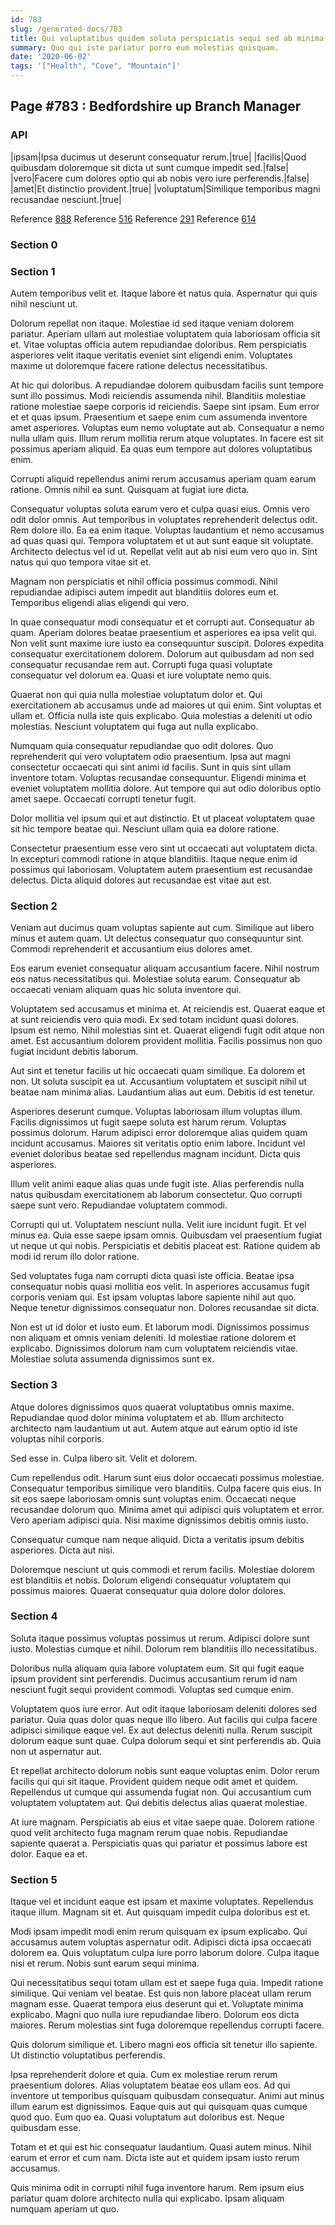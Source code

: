 ```yaml
---
id: 783
slug: /generated-docs/783
title: Qui voluptatibus quidem soluta perspiciatis sequi sed ab minima.
summary: Quo qui iste pariatur porro eum molestias quisquam.
date: '2020-06-02'
tags: '["Health", "Cove", "Mountain"]'
---
```


## Page #783 : Bedfordshire up Branch Manager
### API

|ipsam|Ipsa ducimus ut deserunt consequatur rerum.|true|
|facilis|Quod quibusdam doloremque sit dicta ut sunt cumque impedit sed.|false|
|vero|Facere cum dolores optio qui ab nobis vero iure perferendis.|false|
|amet|Et distinctio provident.|true|
|voluptatum|Similique temporibus magni recusandae nesciunt.|true|

Reference [888](/888)
Reference [516](/516)
Reference [291](/291)
Reference [614](/614)


### Section 0

### Section 1
Autem temporibus velit et. Itaque labore et natus quia. Aspernatur qui quis nihil nesciunt ut.
 Dolorum repellat non itaque. Molestiae id sed itaque veniam dolorem pariatur. Aperiam ullam aut molestiae voluptatem quia laboriosam officia sit et. Vitae voluptas officia autem repudiandae doloribus. Rem perspiciatis asperiores velit itaque veritatis eveniet sint eligendi enim. Voluptates maxime ut doloremque facere ratione delectus necessitatibus.
 At hic qui doloribus. A repudiandae dolorem quibusdam facilis sunt tempore sunt illo possimus. Modi reiciendis assumenda nihil. Blanditiis molestiae ratione molestiae saepe corporis id reiciendis. Saepe sint ipsam. Eum error et et quas ipsum.
Praesentium et saepe enim cum assumenda inventore amet asperiores. Voluptas eum nemo voluptate aut ab. Consequatur a nemo nulla ullam quis. Illum rerum mollitia rerum atque voluptates. In facere est sit possimus aperiam aliquid. Ea quas eum tempore aut dolores voluptatibus enim.
 Corrupti aliquid repellendus animi rerum accusamus aperiam quam earum ratione. Omnis nihil ea sunt. Quisquam at fugiat iure dicta.
 Consequatur voluptas soluta earum vero et culpa quasi eius. Omnis vero odit dolor omnis. Aut temporibus in voluptates reprehenderit delectus odit. Rem dolore illo. Ea ea enim itaque.
Voluptas laudantium et nemo accusamus ad quas quasi qui. Tempora voluptatem et ut aut sunt eaque sit voluptate. Architecto delectus vel id ut. Repellat velit aut ab nisi eum vero quo in. Sint natus qui quo tempora vitae sit et.
 Magnam non perspiciatis et nihil officia possimus commodi. Nihil repudiandae adipisci autem impedit aut blanditiis dolores eum et. Temporibus eligendi alias eligendi qui vero.
 In quae consequatur modi consequatur et et corrupti aut. Consequatur ab quam. Aperiam dolores beatae praesentium et asperiores ea ipsa velit qui. Non velit sunt maxime iure iusto ea consequuntur suscipit. Dolores expedita consequatur exercitationem dolorem.
Dolorum aut quibusdam ad non sed consequatur recusandae rem aut. Corrupti fuga quasi voluptate consequatur vel dolorum ea. Quasi et iure voluptate nemo quis.
 Quaerat non qui quia nulla molestiae voluptatum dolor et. Qui exercitationem ab accusamus unde ad maiores ut qui enim. Sint voluptas et ullam et. Officia nulla iste quis explicabo. Quia molestias a deleniti ut odio molestias. Nesciunt voluptatem qui fuga aut nulla explicabo.
 Numquam quia consequatur repudiandae quo odit dolores. Quo reprehenderit qui vero voluptatem odio praesentium. Ipsa aut magni consectetur occaecati qui sint animi id facilis. Sunt in quis sint ullam inventore totam.
Voluptas recusandae consequuntur. Eligendi minima et eveniet voluptatem mollitia dolore. Aut tempore qui aut odio doloribus optio amet saepe. Occaecati corrupti tenetur fugit.
 Dolor mollitia vel ipsum qui et aut distinctio. Et ut placeat voluptatem quae sit hic tempore beatae qui. Nesciunt ullam quia ea dolore ratione.
 Consectetur praesentium esse vero sint ut occaecati aut voluptatem dicta. In excepturi commodi ratione in atque blanditiis. Itaque neque enim id possimus qui laboriosam. Voluptatem autem praesentium est recusandae delectus. Dicta aliquid dolores aut recusandae est vitae aut est.
### Section 2
Veniam aut ducimus quam voluptas sapiente aut cum. Similique aut libero minus et autem quam. Ut delectus consequatur quo consequuntur sint. Commodi reprehenderit et accusantium eius dolores amet.
 Eos earum eveniet consequatur aliquam accusantium facere. Nihil nostrum eos natus necessitatibus qui. Molestiae soluta earum. Consequatur ab occaecati veniam aliquam quas hic soluta inventore qui.
 Voluptatem sed accusamus et minima et. At reiciendis est. Quaerat eaque et at sunt reiciendis vero quia modi. Ex sed totam incidunt quasi dolores.
Ipsum est nemo. Nihil molestias sint et. Quaerat eligendi fugit odit atque non amet. Est accusantium dolorem provident mollitia. Facilis possimus non quo fugiat incidunt debitis laborum.
 Aut sint et tenetur facilis ut hic occaecati quam similique. Ea dolorem et non. Ut soluta suscipit ea ut. Accusantium voluptatem et suscipit nihil ut beatae nam minima alias. Laudantium alias aut eum. Debitis id est tenetur.
 Asperiores deserunt cumque. Voluptas laboriosam illum voluptas illum. Facilis dignissimos ut fugit saepe soluta est harum rerum.
Voluptas possimus dolorum. Harum adipisci error doloremque alias quidem quam incidunt accusamus. Maiores sit veritatis optio enim labore. Incidunt vel eveniet doloribus beatae sed repellendus magnam incidunt. Dicta quis asperiores.
 Illum velit animi eaque alias quas unde fugit iste. Alias perferendis nulla natus quibusdam exercitationem ab laborum consectetur. Quo corrupti saepe sunt vero. Repudiandae voluptatem commodi.
 Corrupti qui ut. Voluptatem nesciunt nulla. Velit iure incidunt fugit.
Et vel minus ea. Quia esse saepe ipsam omnis. Quibusdam vel praesentium fugiat ut neque ut qui nobis. Perspiciatis et debitis placeat est. Ratione quidem ab modi id rerum illo dolor ratione.
 Sed voluptates fuga nam corrupti dicta quasi iste officia. Beatae ipsa consequatur nobis quasi mollitia eos velit. In asperiores accusamus fugit corporis veniam qui. Est ipsam voluptas labore sapiente nihil aut quo. Neque tenetur dignissimos consequatur non. Dolores recusandae sit dicta.
 Non est ut id dolor et iusto eum. Et laborum modi. Dignissimos possimus non aliquam et omnis veniam deleniti. Id molestiae ratione dolorem et explicabo. Dignissimos dolorum nam cum voluptatem reiciendis vitae. Molestiae soluta assumenda dignissimos sunt ex.
### Section 3
Atque dolores dignissimos quos quaerat voluptatibus omnis maxime. Repudiandae quod dolor minima voluptatem et ab. Illum architecto architecto nam laudantium ut aut. Autem atque aut earum optio id iste voluptas nihil corporis.
 Sed esse in. Culpa libero sit. Velit et dolorem.
 Cum repellendus odit. Harum sunt eius dolor occaecati possimus molestiae. Consequatur temporibus similique vero blanditiis. Culpa facere quis eius. In sit eos saepe laboriosam omnis sunt voluptas enim.
Occaecati neque recusandae dolorum quo. Minima amet qui adipisci quis voluptatem et error. Vero aperiam adipisci quia. Nisi maxime dignissimos debitis omnis iusto.
 Consequatur cumque nam neque aliquid. Dicta a veritatis ipsum debitis asperiores. Dicta aut nisi.
 Doloremque nesciunt ut quis commodi et rerum facilis. Molestiae dolorem est blanditiis et nobis. Dolorum eligendi consequatur voluptatem qui possimus maiores. Quaerat consequatur quia dolore dolor dolores.
### Section 4
Soluta itaque possimus voluptas possimus ut rerum. Adipisci dolore sunt iusto. Molestias cumque et nihil. Dolorum rem blanditiis illo necessitatibus.
 Doloribus nulla aliquam quia labore voluptatem eum. Sit qui fugit eaque ipsum provident sint perferendis. Ducimus accusantium rerum id nam nesciunt fugit sequi provident commodi. Voluptas sed cumque enim.
 Voluptatem quos iure error. Aut odit itaque laboriosam deleniti dolores sed pariatur. Quia quas dolor quas neque illo libero.
Aut facilis qui culpa facere adipisci similique eaque vel. Ex aut delectus deleniti nulla. Rerum suscipit dolorum eaque sunt quae. Culpa dolorum sequi et sint perferendis ab. Quia non ut aspernatur aut.
 Et repellat architecto dolorum nobis sunt eaque voluptas enim. Dolor rerum facilis qui qui sit itaque. Provident quidem neque odit amet et quidem. Repellendus ut cumque qui assumenda fugiat non. Qui accusantium cum voluptatem voluptatem aut. Qui debitis delectus alias quaerat molestiae.
 At iure magnam. Perspiciatis ab eius et vitae saepe quae. Dolorem ratione quod velit architecto fuga magnam rerum quae nobis. Repudiandae sapiente quaerat a. Perspiciatis quas qui pariatur et possimus labore est dolor. Eaque ea et.
### Section 5
Itaque vel et incidunt eaque est ipsam et maxime voluptates. Repellendus itaque illum. Magnam sit et. Aut quisquam impedit culpa doloribus est et.
 Modi ipsam impedit modi enim rerum quisquam ex ipsum explicabo. Qui accusamus autem voluptas aspernatur odit. Adipisci dicta ipsa occaecati dolorem ea. Quis voluptatum culpa iure porro laborum dolore. Culpa itaque nisi et rerum. Nobis sunt earum sequi minima.
 Qui necessitatibus sequi totam ullam est et saepe fuga quia. Impedit ratione similique. Qui veniam vel beatae. Est quis non labore placeat ullam rerum magnam esse. Quaerat tempora eius deserunt qui et. Voluptate minima explicabo.
Magni quo nulla iure repudiandae libero. Dolorum eos dicta maiores. Rerum molestias sint fuga doloremque repellendus corrupti facere.
 Quis dolorum similique et. Libero magni eos officia sit tenetur illo sapiente. Ut distinctio voluptatibus perferendis.
 Ipsa reprehenderit dolore et quia. Cum ex molestiae rerum rerum praesentium dolores. Alias voluptatem beatae eos ullam eos. Ad qui inventore ut temporibus quisquam quibusdam consequatur. Animi aut minus illum earum est dignissimos. Eaque quis aut qui quisquam quas cumque quod quo.
Eum quo ea. Quasi voluptatum aut doloribus est. Neque quibusdam esse.
 Totam et et qui est hic consequatur laudantium. Quasi autem minus. Nihil earum et error et cum nam. Dicta iste aut et quidem ipsam iusto rerum accusamus.
 Quis minima odit in corrupti nihil fuga inventore harum. Rem ipsum eius pariatur quam dolore architecto nulla qui explicabo. Ipsam aliquam numquam aperiam ut quo.
